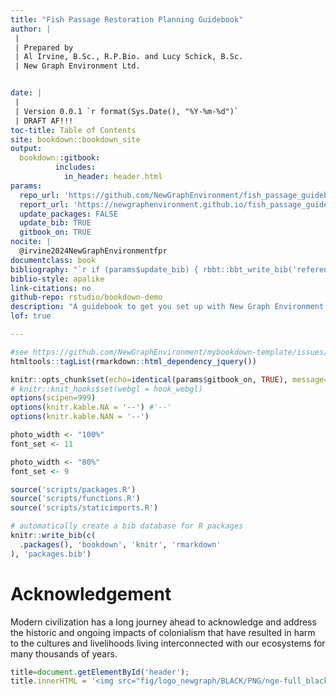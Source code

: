```yaml
--- 
title: "Fish Passage Restoration Planning Guidebook"
author: |
 |
 | Prepared by
 | Al Irvine, B.Sc., R.P.Bio. and Lucy Schick, B.Sc.
 | New Graph Environment Ltd.


date: |
 |
 | Version 0.0.1 `r format(Sys.Date(), "%Y-%m-%d")` 
 | DRAFT AF!!!
toc-title: Table of Contents
site: bookdown::bookdown_site
output: 
  bookdown::gitbook:
          includes:
            in_header: header.html
params:
  repo_url: 'https://github.com/NewGraphEnvironment/fish_passage_guidebook/'
  report_url: 'https://newgraphenvironment.github.io/fish_passage_guidebook'
  update_packages: FALSE
  update_bib: TRUE
  gitbook_on: TRUE
nocite: |
  @irvine2024NewGraphEnvironmentfpr
documentclass: book
bibliography: "`r if (params$update_bib) { rbbt::bbt_write_bib('references.bib', overwrite = TRUE); 'references.bib' } else 'references.bib'`"
biblio-style: apalike
link-citations: no
github-repo: rstudio/bookdown-demo
description: "A guidebook to get you set up with New Graph Environment's fish passage assessment protocols"
lof: true

---
```



```r
#see https://github.com/NewGraphEnvironment/mybookdown-template/issues/16
htmltools::tagList(rmarkdown::html_dependency_jquery())
```


```r
knitr::opts_chunk$set(echo=identical(params$gitbook_on, TRUE), message=FALSE, warning=FALSE, dpi=60, out.width = "100%")
# knitr::knit_hooks$set(webgl = hook_webgl)
options(scipen=999)
options(knitr.kable.NA = '--') #'--'
options(knitr.kable.NAN = '--')
```

```r
photo_width <- "100%"
font_set <- 11

```

```r
photo_width <- "80%"
font_set <- 9
```


```r
source('scripts/packages.R')
source('scripts/functions.R')
source('scripts/staticimports.R')

```


```r
# automatically create a bib database for R packages
knitr::write_bib(c(
  .packages(), 'bookdown', 'knitr', 'rmarkdown'
), 'packages.bib')
```

# Acknowledgement {.front-matter .unnumbered}


Modern civilization has a long journey ahead to acknowledge and address the historic and ongoing impacts of colonialism that have resulted in harm to the cultures and livelihoods living interconnected with our ecosystems for many thousands of years. 



```js
title=document.getElementById('header');
title.innerHTML = '<img src="fig/logo_newgraph/BLACK/PNG/nge-full_black.png" alt="NewGraph">' + title.innerHTML
```

